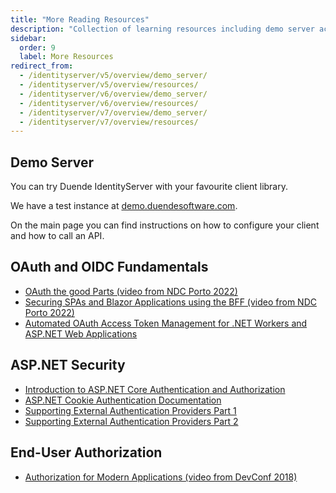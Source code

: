 ```yaml
---
title: "More Reading Resources"
description: "Collection of learning resources including demo server access, OAuth fundamentals, and ASP.NET security guides"
sidebar:
  order: 9
  label: More Resources
redirect_from:
  - /identityserver/v5/overview/demo_server/
  - /identityserver/v5/overview/resources/
  - /identityserver/v6/overview/demo_server/
  - /identityserver/v6/overview/resources/
  - /identityserver/v7/overview/demo_server/
  - /identityserver/v7/overview/resources/
---
```



## Demo Server

You can try Duende IdentityServer with your favourite client library.

We have a test instance at [demo.duendesoftware.com](https://demo.duendesoftware.com).

On the main page you can find instructions on how to configure your client and how to call an API.

<LinkCard
  description="Visit https://demo.duendesoftware.com"
  href="https://demo.duendesoftware.com"
  title="IdentityServer Demo Server"
  target="_blank"
/>

## OAuth and OIDC Fundamentals

- [OAuth the good Parts (video from NDC Porto 2022)](https://www.youtube.com/watch?v=Ps8ep-glDfc)
- [Securing SPAs and Blazor Applications using the BFF (video from NDC Porto 2022)](https://www.youtube.com/watch?v=xzRhabmlc8M)
- [Automated OAuth Access Token Management for .NET Workers and ASP.NET Web Applications](https://www.youtube.com/watch?v=zr-LAYg5BCE)

## ASP.NET Security

- [Introduction to ASP.NET Core Authentication and Authorization](https://www.youtube.com/watch?v=02Yh3sxzAYI)
- [ASP.NET Cookie Authentication Documentation](https://learn.microsoft.com/en-us/aspnet/core/security/authentication/cookie)
- [Supporting External Authentication Providers Part 1](https://www.youtube.com/watch?v=HH_tw7dFhpg)
- [Supporting External Authentication Providers Part 2](https://www.youtube.com/watch?v=daeVaU5CmPw)

## End-User Authorization

- [Authorization for Modern Applications (video from DevConf 2018)](https://www.youtube.com/watch?v=Dlrf85NTuAU)
